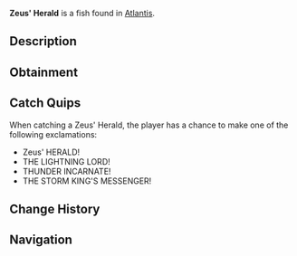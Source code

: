 {{FishInfobox
|image          = Zeus' Herald.png
|rarity         = Mythical
|sea            = First Sea
|location       = [[Atlantis]]
|sublocation    = 
|sources        = Fishing Rod
|radar_location = 
|xp             = 2000
|weather        = Rain
|time           = Night
|season         = 
|bait           = 
|base_weight    = 300
|base_value     = 5000
|weight_range   = 150
|base_chance    = 0.02
|base_resil     = 15
}}
'''Zeus' Herald''' is a {{Rarity|Mythical}} fish found in [[Atlantis]].

== Description ==
{{Description|A legendary fish said to be Zeus' messenger, its body pure lightning given form. Its presence heralds the greatest of storms.|Bestiary Entry}}

== Obtainment ==
{{Description|Appears only during the most powerful thunderstorms in zeus pool.|Bestiary Hint}}
{{Fish Availability|
Atlantis/Zeus's Rod Room
|top_rods      = 
Leviathan's Fang Rod\82054.07\328333.13;
Free Spirit Rod\65233.58\321113.82;
Trident Rod\63797.42\314044.33;
Ethereal Prism Rod\56868.36\185854.33;
No-Life Rod\55570.35\233739.2;
Resourceful Rod\43401.85\151649.57;
Destiny Rod\45155.57\160957.97;
Heaven's Rod\41639.05\167636.08;
Azure Of Lagoon\39914.64\222697.7;
The Lost Rod\38657.33\152364.59;
Volcanic Rod\34879.97\137903.38;
Zeus Rod\44767.84\174677.61;
Seraphic Rod\55177.09\191499.69;
Rod Of The Forgotten Fang\51490.8\187208.71;
Challenger's Rod\49743.05\193762.62;
Rod Of The Depths\46144.75\169791.81;
Rod Of The Exalted One\45298.16\162901.9;
Verdant Shear Rod\43710.57\171730.48;
Blazebringer Rod\42562.55\166825.81;
Depthseeker Rod\40353.68\162967.85;
Avalanche Rod\36223.34\146363.64;
Steady Rod\11449.6\56654.85
|recommended   = Trident Rod
}}

== Catch Quips ==
When catching a Zeus' Herald, the player has a chance to make one of the following exclamations:
* Zeus' HERALD!
* THE LIGHTNING LORD!
* THUNDER INCARNATE!
* THE STORM KING'S MESSENGER!

== Change History ==
{{Change History|{{subst:Current Version}}}}

== Navigation ==
{{Fish Navbox|Atlantis}}